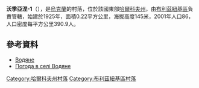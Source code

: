 '''沃季亞涅-1'''（{{lang-uk|Водяне-1}}），是[[烏克蘭|烏克蘭]]的村落，位於該國東部[[哈爾科夫州|哈爾科夫州]]，由[[布利茲紐基區|布利茲紐基區]]負責管轄，始建於1925年，面積0.22平方公里，海拔高度145米，2001年人口86，人口密度每平方公里390.9人。

==參考資料==
* [http://gska2.rada.gov.ua/pls/z7502/A005?rdat1=10.08.2008&rf7571=32291 Водяне]{{dead link|date=2018年3月 |bot=InternetArchiveBot |fix-attempted=yes }}
* [http://weather.in.ua/ua/har'kovskaja/4266 Погода в селі Водяне] {{Wayback|url=http://weather.in.ua/ua/har%27kovskaja/4266 |date=20210119150300 }}

{{DEFAULTSORT:Водяне}}
[[Category:哈爾科夫州村落|Category:哈爾科夫州村落]]
[[Category:布利茲紐基區村落|Category:布利茲紐基區村落]]


{{Kharkiv-geo-stub}}